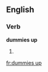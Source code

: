 ==English==

===Verb===
'''dummies up'''

# {{en-third-person singular of|dummy up}}

[[fr:dummies up]]